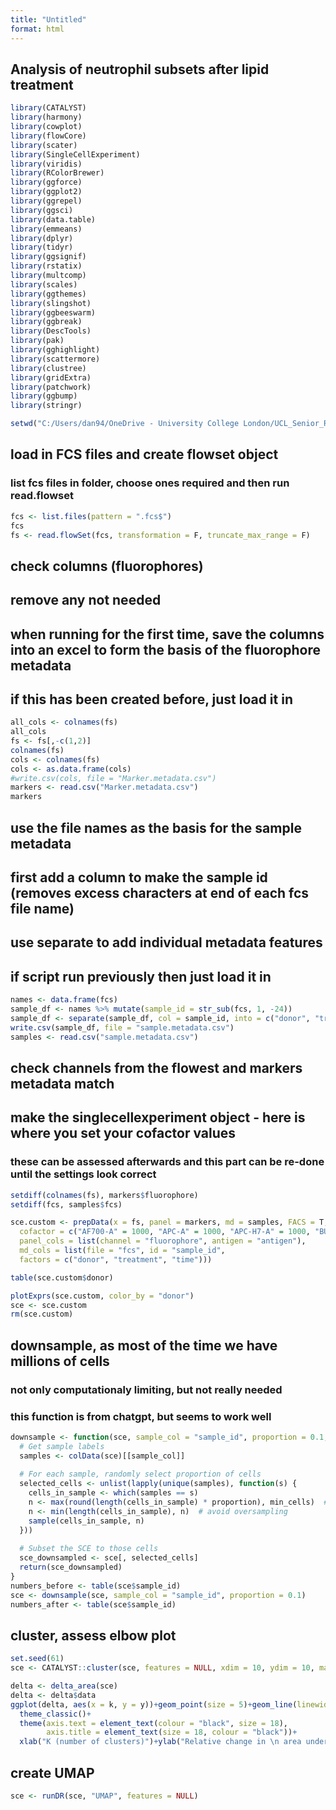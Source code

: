 ```yaml
---
title: "Untitled"
format: html
---
```


## Analysis of neutrophil subsets after lipid treatment

```r
library(CATALYST)
library(harmony)
library(cowplot)
library(flowCore)
library(scater)
library(SingleCellExperiment)
library(viridis)
library(RColorBrewer)
library(ggforce)
library(ggplot2)
library(ggrepel)
library(ggsci)
library(data.table)
library(emmeans)
library(dplyr)
library(tidyr)
library(ggsignif)
library(rstatix)
library(multcomp)
library(scales)
library(ggthemes)
library(slingshot)
library(ggbeeswarm)
library(ggbreak)
library(DescTools)
library(pak)
library(gghighlight)
library(scattermore)
library(clustree)
library(gridExtra)
library(patchwork)
library(ggbump)
library(stringr)
```

```r
setwd("C:/Users/dan94/OneDrive - University College London/UCL_Senior_Research_Fellow/Neutrophil_lipids/GSK_3uM_updated/")
```

## load in FCS files and create flowset object

### list fcs files in folder, choose ones required and then run read.flowset

```r
fcs <- list.files(pattern = ".fcs$")
fcs
fs <- read.flowSet(fcs, transformation = F, truncate_max_range = F)
```

## check columns (fluorophores)
## remove any not needed
## when running for the first time, save the columns into an excel to form the basis of the fluorophore metadata
## if this has been created before, just load it in

```r
all_cols <- colnames(fs)
all_cols
fs <- fs[,-c(1,2)]
colnames(fs)
cols <- colnames(fs)
cols <- as.data.frame(cols)
#write.csv(cols, file = "Marker.metadata.csv")
markers <- read.csv("Marker.metadata.csv")
markers
```

## use the file names as the basis for the sample metadata
## first add a column to make the sample id (removes excess characters at end of each fcs file name)
## use separate to add individual metadata features
## if script run previously then just load it in
```r
names <- data.frame(fcs)
sample_df <- names %>% mutate(sample_id = str_sub(fcs, 1, -24))
sample_df <- separate(sample_df, col = sample_id, into = c("donor", "treatment", "time"), remove = F)
write.csv(sample_df, file = "sample.metadata.csv")
samples <- read.csv("sample.metadata.csv")
```

## check channels from the flowest and markers metadata match
## make the singlecellexperiment object - here is where you set your cofactor values
### these can be assessed afterwards and this part can be re-done until the settings look correct
```r
setdiff(colnames(fs), markers$fluorophore)
setdiff(fcs, samples$fcs)

sce.custom <- prepData(x = fs, panel = markers, md = samples, FACS = T, transform = T, 
  cofactor = c("AF700-A" = 1000, "APC-A" = 1000, "APC-H7-A" = 1000, "BUV395-A" = 1000,        "BUV496-A" = 1000, "BUV563-A" = 1000, "BUV615-A" = 1000, "BUV737-A" = 1000, "BUV805-A" = 1000, "BV421-A" = 1000, "BV480-A" = 1000, "BV510-A" = 1000, "BV570-A" = 1000, "BV605-A" = 1000,     "BV785-A" = 1000, "FITC-A" = 1000, "PE-A" = 1000, "PacBlue-A" = 1000, "PerCP-Cy5.5-A" = 1000,  "SparkBlue-550-A" = 1000, "SparkYG-581-A" = 1000, "[Zombie UV]-A" = 1000), 
  panel_cols = list(channel = "fluorophore", antigen = "antigen"),
  md_cols = list(file = "fcs", id = "sample_id",
  factors = c("donor", "treatment", "time")))

table(sce.custom$donor)

plotExprs(sce.custom, color_by = "donor")
sce <- sce.custom
rm(sce.custom)
```

## downsample, as most of the time we have millions of cells
### not only computationaly limiting, but not really needed
### this function is from chatgpt, but seems to work well
```r
downsample <- function(sce, sample_col = "sample_id", proportion = 0.1, min_cells = 10) {
  # Get sample labels
  samples <- colData(sce)[[sample_col]]
  
  # For each sample, randomly select proportion of cells
  selected_cells <- unlist(lapply(unique(samples), function(s) {
    cells_in_sample <- which(samples == s)
    n <- max(round(length(cells_in_sample) * proportion), min_cells)  # enforce a minimum
    n <- min(length(cells_in_sample), n)  # avoid oversampling
    sample(cells_in_sample, n)
  }))
  
  # Subset the SCE to those cells
  sce_downsampled <- sce[, selected_cells]
  return(sce_downsampled)
}
numbers_before <- table(sce$sample_id)
sce <- downsample(sce, sample_col = "sample_id", proportion = 0.1)
numbers_after <- table(sce$sample_id)
```

## cluster, assess elbow plot
```r
set.seed(61)
sce <- CATALYST::cluster(sce, features = NULL, xdim = 10, ydim = 10, maxK = 30, verbose = T, seed = 61)

delta <- delta_area(sce)
delta <- delta$data
ggplot(delta, aes(x = k, y = y))+geom_point(size = 5)+geom_line(linewidth = 1.5)+
  theme_classic()+
  theme(axis.text = element_text(colour = "black", size = 18), 
        axis.title = element_text(size = 18, colour = "black"))+
  xlab("K (number of clusters)")+ylab("Relative change in \n area under CDF curve")
```

## create UMAP
```r
sce <- runDR(sce, "UMAP", features = NULL)
```